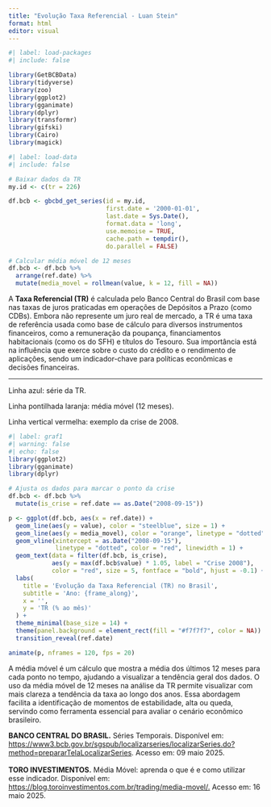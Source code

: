 ---
title: "Evolução Taxa Referencial - Luan Stein"
format: html
editor: visual
---

```{r}
#| label: load-packages
#| include: false

library(GetBCBData)
library(tidyverse)
library(zoo)
library(ggplot2)
library(gganimate)
library(dplyr)
library(transformr)
library(gifski)
library(Cairo)
library(magick)
```

```{r}
#| label: load-data
#| include: false

# Baixar dados da TR
my.id <- c(tr = 226)

df.bcb <- gbcbd_get_series(id = my.id,
                           first.date = '2000-01-01',
                           last.date = Sys.Date(),
                           format.data = 'long',
                           use.memoise = TRUE,
                           cache.path = tempdir(),
                           do.parallel = FALSE)

# Calcular média móvel de 12 meses
df.bcb <- df.bcb %>%
  arrange(ref.date) %>%
  mutate(media_movel = rollmean(value, k = 12, fill = NA))
```

A **Taxa Referencial (TR)** é calculada pelo Banco Central do Brasil com base nas taxas de juros praticadas em operações de Depósitos a Prazo (como CDBs). Embora não represente um juro real de mercado, a TR é uma taxa de referência usada como base de cálculo para diversos instrumentos financeiros, como a remuneração da poupança, financiamentos habitacionais (como os do SFH) e títulos do Tesouro. Sua importância está na influência que exerce sobre o custo do crédito e o rendimento de aplicações, sendo um indicador-chave para políticas econômicas e decisões financeiras.

------------------------------------------------------------------------

Linha azul: série da TR.

Linha pontilhada laranja: média móvel (12 meses).

Linha vertical vermelha: exemplo da crise de 2008.

```{r}
#| label: graf1
#| warning: false
#| echo: false
library(ggplot2)
library(gganimate)
library(dplyr)

# Ajusta os dados para marcar o ponto da crise
df.bcb <- df.bcb %>%
  mutate(is_crise = ref.date == as.Date("2008-09-15"))

p <- ggplot(df.bcb, aes(x = ref.date)) +
  geom_line(aes(y = value), color = "steelblue", size = 1) +
  geom_line(aes(y = media_movel), color = "orange", linetype = "dotted", size = 1) +
  geom_vline(xintercept = as.Date("2008-09-15"),
             linetype = "dotted", color = "red", linewidth = 1) +
  geom_text(data = filter(df.bcb, is_crise),
            aes(y = max(df.bcb$value) * 1.05, label = "Crise 2008"),
            color = "red", size = 5, fontface = "bold", hjust = -0.1) +
  labs(
    title = 'Evolução da Taxa Referencial (TR) no Brasil',
    subtitle = 'Ano: {frame_along}',
    x = '',
    y = 'TR (% ao mês)'
  ) +
  theme_minimal(base_size = 14) +
  theme(panel.background = element_rect(fill = "#f7f7f7", color = NA)) +
  transition_reveal(ref.date)

animate(p, nframes = 120, fps = 20)
```

A média móvel é um cálculo que mostra a média dos últimos 12 meses para cada ponto no tempo, ajudando a visualizar a tendência geral dos dados. O uso da média móvel de 12 meses na análise da TR permite visualizar com mais clareza a tendência da taxa ao longo dos anos. Essa abordagem facilita a identificação de momentos de estabilidade, alta ou queda, servindo como ferramenta essencial para avaliar o cenário econômico brasileiro.

**BANCO CENTRAL DO BRASIL.** Séries Temporais. Disponível em: <https://www3.bcb.gov.br/sgspub/localizarseries/localizarSeries.do?method=prepararTelaLocalizarSeries>. Acesso em: 09 maio 2025.\
\
**TORO INVESTIMENTOS.** Média Móvel: aprenda o que é e como utilizar esse indicador. Disponível em: [https://blog.toroinvestimentos.com.br/trading/media-movel/.](https://blog.toroinvestimentos.com.br/trading/media-movel/) Acesso em: 16 maio 2025.
